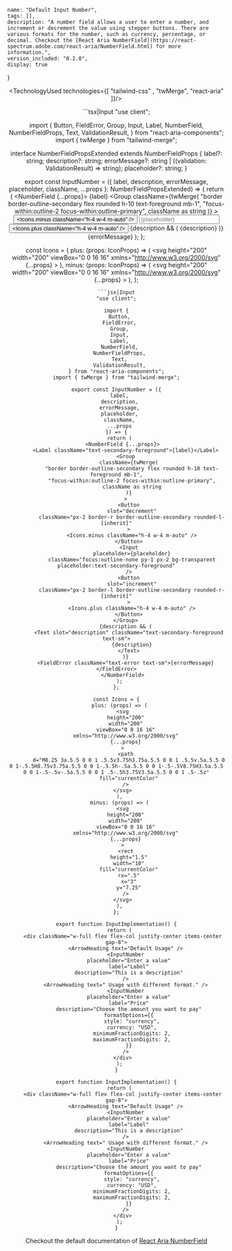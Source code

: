 
    name: "Default Input Number",
    tags: [],
    description: "A number field allows a user to enter a number, and increment or decrement the value using stepper buttons. There are various formats for the number, such as currency, percentage, or decimal. Checkout the [React Aria NumberField](https://react-spectrum.adobe.com/react-aria/NumberField.html) for more information.",
    version_included: "0.2.0",
    display: true
}

<Wrapper>

<ImportsWrapper>

</ImportsWrapper>

<Header />
<Preview> 

<Display>
<InputImplementation />
</Display>

</Preview>

<Implementation>


<TechnologyUsed technologies={[ "tailwind-css" , "twMerge", "react-aria"  ]}/>

<CodeBlock> 
```tsx|Input
"use client";

import {
  Button,
  FieldError,
  Group,
  Input,
  Label,
  NumberField,
  NumberFieldProps,
  Text,
  ValidationResult,
} from "react-aria-components";
import { twMerge } from "tailwind-merge";

interface NumberFieldPropsExtended extends NumberFieldProps {
  label?: string;
  description?: string;
  errorMessage?: string | ((validation: ValidationResult) => string);
  placeholder?: string;
}

export const InputNumber = ({
  label,
  description,
  errorMessage,
  placeholder,
  className,
  ...props
}: NumberFieldPropsExtended) => {
  return (
    <NumberField {...props}>
      <Label className="text-secondary-foreground">{label}</Label>
      <Group
        className={twMerge(
          "border border-outline-secondary flex rounded h-10 text-foreground mb-1",
          "focus-within:outline-2 focus-within:outline-primary",
          className as string
        )}
      >
        <Button
          slot="decrement"
          className="px-2 border-r border-outline-secondary rounded-l-[inherit]"
        >
          <Icons.minus className="h-4 w-4 m-auto" />
        </Button>
        <Input
          placeholder={placeholder}
          className="focus:outline-none py-1 px-2 bg-transparent placeholder:text-secondary-foreground"
        />
        <Button
          slot="increment"
          className="px-2 border-l border-outline-secondary rounded-r-[inherit]"
        >
          <Icons.plus className="h-4 w-4 m-auto" />
        </Button>
      </Group>
      {description && (
        <Text slot="description" className="text-secondary-foreground text-sm">
          {description}
        </Text>
      )}
      <FieldError className="text-error text-sm">{errorMessage}</FieldError>
    </NumberField>
  );
};

const Icons = {
  plus: (props: IconProps) => (
    <svg
      height="200"
      width="200"
      viewBox="0 0 16 16"
      xmlns="http://www.w3.org/2000/svg"
      {...props}
    >
      <path
        d="M8.25 3a.5.5 0 0 1 .5.5v3.75h3.75a.5.5 0 0 1 .5.5v.5a.5.5 0 0 1-.5.5H8.75v3.75a.5.5 0 0 1-.5.5h-.5a.5.5 0 0 1-.5-.5V8.75H3.5a.5.5 0 0 1-.5-.5v-.5a.5.5 0 0 1 .5-.5h3.75V3.5a.5.5 0 0 1 .5-.5z"
        fill="currentColor"
      />
    </svg>
  ),
  minus: (props: IconProps) => (
    <svg
      height="200"
      width="200"
      viewBox="0 0 16 16"
      xmlns="http://www.w3.org/2000/svg"
      {...props}
    >
      <rect
        height="1.5"
        width="10"
        fill="currentColor"
        rx=".5"
        x="3"
        y="7.25"
      />
    </svg>
  ),
};
```
```jsx|Input
"use client";

import {
  Button,
  FieldError,
  Group,
  Input,
  Label,
  NumberField,
  NumberFieldProps,
  Text,
  ValidationResult,
} from "react-aria-components";
import { twMerge } from "tailwind-merge";

export const InputNumber = ({
  label,
  description,
  errorMessage,
  placeholder,
  className,
  ...props
}) => {
  return (
    <NumberField {...props}>
      <Label className="text-secondary-foreground">{label}</Label>
      <Group
        className={twMerge(
          "border border-outline-secondary flex rounded h-10 text-foreground mb-1",
          "focus-within:outline-2 focus-within:outline-primary",
          className as string
        )}
      >
        <Button
          slot="decrement"
          className="px-2 border-r border-outline-secondary rounded-l-[inherit]"
        >
          <Icons.minus className="h-4 w-4 m-auto" />
        </Button>
        <Input
          placeholder={placeholder}
          className="focus:outline-none py-1 px-2 bg-transparent placeholder:text-secondary-foreground"
        />
        <Button
          slot="increment"
          className="px-2 border-l border-outline-secondary rounded-r-[inherit]"
        >
          <Icons.plus className="h-4 w-4 m-auto" />
        </Button>
      </Group>
      {description && (
        <Text slot="description" className="text-secondary-foreground text-sm">
          {description}
        </Text>
      )}
      <FieldError className="text-error text-sm">{errorMessage}</FieldError>
    </NumberField>
  );
};

const Icons = {
  plus: (props) => (
    <svg
      height="200"
      width="200"
      viewBox="0 0 16 16"
      xmlns="http://www.w3.org/2000/svg"
      {...props}
    >
      <path
        d="M8.25 3a.5.5 0 0 1 .5.5v3.75h3.75a.5.5 0 0 1 .5.5v.5a.5.5 0 0 1-.5.5H8.75v3.75a.5.5 0 0 1-.5.5h-.5a.5.5 0 0 1-.5-.5V8.75H3.5a.5.5 0 0 1-.5-.5v-.5a.5.5 0 0 1 .5-.5h3.75V3.5a.5.5 0 0 1 .5-.5z"
        fill="currentColor"
      />
    </svg>
  ),
  minus: (props) => (
    <svg
      height="200"
      width="200"
      viewBox="0 0 16 16"
      xmlns="http://www.w3.org/2000/svg"
      {...props}
    >
      <rect
        height="1.5"
        width="10"
        fill="currentColor"
        rx=".5"
        x="3"
        y="7.25"
      />
    </svg>
  ),
};
```

```tsx|Implementation
export function InputImplementation() {
  return (
    <div className="w-full flex flex-col justify-center items-center gap-8">
      <ArrowHeading text="Default Usage" />
      <InputNumber
        placeholder="Enter a value"
        label="Label"
        description="This is a description"
      />
      <ArrowHeading text=" Usage with different format." />
      <InputNumber
        placeholder="Enter a value"
        label="Price"
        description="Choose the amount you want to pay"
        formatOptions={{
          style: "currency",
          currency: "USD",
          minimumFractionDigits: 2,
          maximumFractionDigits: 2,
        }}
      />
    </div>
  );
}
```
```jsx|Implementation
export function InputImplementation() {
  return (
    <div className="w-full flex flex-col justify-center items-center gap-8">
      <ArrowHeading text="Default Usage" />
      <InputNumber
        placeholder="Enter a value"
        label="Label"
        description="This is a description"
      />
      <ArrowHeading text=" Usage with different format." />
      <InputNumber
        placeholder="Enter a value"
        label="Price"
        description="Choose the amount you want to pay"
        formatOptions={{
          style: "currency",
          currency: "USD",
          minimumFractionDigits: 2,
          maximumFractionDigits: 2,
        }}
      />
    </div>
  );
}
```
</CodeBlock>


Checkout the default documentation of [React Aria NumberField](https://react-spectrum.adobe.com/react-aria/NumberField.html)

</Implementation>
</Wrapper>